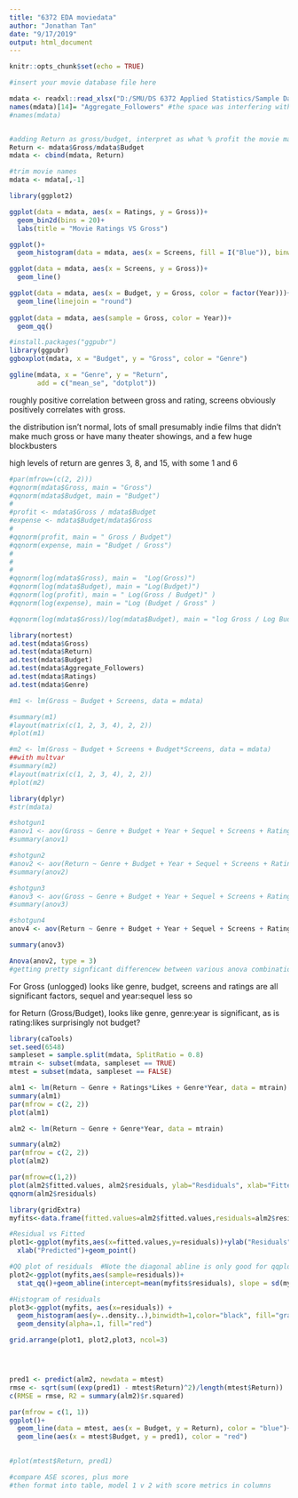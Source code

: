 ```yaml
---
title: "6372 EDA moviedata"
author: "Jonathan Tan"
date: "9/17/2019"
output: html_document
---
```


```r
knitr::opts_chunk$set(echo = TRUE)
```


```r
#insert your movie database file here

mdata <- readxl::read_xlsx("D:/SMU/DS 6372 Applied Statistics/Sample Datasets/2014 and 2015 CSM dataset.xlsx")
names(mdata)[14]= "Aggregate_Followers" #the space was interfering with some loops
#names(mdata)


#adding Return as gross/budget, interpret as what % profit the movie made based off its budget
Return <- mdata$Gross/mdata$Budget
mdata <- cbind(mdata, Return)

#trim movie names
mdata <- mdata[,-1]
```

```r
library(ggplot2)

ggplot(data = mdata, aes(x = Ratings, y = Gross))+
  geom_bin2d(bins = 20)+
  labs(title = "Movie Ratings VS Gross")
```

```r
ggplot()+
  geom_histogram(data = mdata, aes(x = Screens, fill = I("Blue")), binwidth = 40)

ggplot(data = mdata, aes(x = Screens, y = Gross))+
  geom_line()
```


```r
ggplot(data = mdata, aes(x = Budget, y = Gross, color = factor(Year)))+
  geom_line(linejoin = "round")
 
ggplot(data = mdata, aes(sample = Gross, color = Year))+
  geom_qq()
```

```r
#install.packages("ggpubr")
library(ggpubr)
ggboxplot(mdata, x = "Budget", y = "Gross", color = "Genre")
```

```r
ggline(mdata, x = "Genre", y = "Return", 
       add = c("mean_se", "dotplot"))
```

roughly positive correlation between gross and rating, screens obviously positively correlates with gross. 

the distribution isn't normal, lots of small presumably indie films that didn't make much gross or have many theater showings, and a few huge blockbusters

high levels of return are genres 3, 8, and 15, with some 1 and 6

```r
#par(mfrow=(c(2, 2)))
#qqnorm(mdata$Gross, main = "Gross")
#qqnorm(mdata$Budget, main = "Budget")
#
#profit <- mdata$Gross / mdata$Budget
#expense <- mdata$Budget/mdata$Gross
#
#qqnorm(profit, main = " Gross / Budget")
#qqnorm(expense, main = "Budget / Gross")
#
#
#
#qqnorm(log(mdata$Gross), main =  "Log(Gross)")
#qqnorm(log(mdata$Budget), main = "Log(Budget)")
#qqnorm(log(profit), main = " Log(Gross / Budget)" )
#qqnorm(log(expense), main = "Log (Budget / Gross" )

#qqnorm(log(mdata$Gross)/log(mdata$Budget), main = "log Gross / Log Budget")

library(nortest)
ad.test(mdata$Gross)
ad.test(mdata$Return)
ad.test(mdata$Budget)
ad.test(mdata$Aggregate_Followers)
ad.test(mdata$Ratings)
ad.test(mdata$Genre)
```




```r
#m1 <- lm(Gross ~ Budget + Screens, data = mdata)

#summary(m1)
#layout(matrix(c(1, 2, 3, 4), 2, 2)) 
#plot(m1)
```

```r
#m2 <- lm(Gross ~ Budget + Screens + Budget*Screens, data = mdata)
##with multvar
#summary(m2)
#layout(matrix(c(1, 2, 3, 4), 2, 2)) 
#plot(m2)
```

```r
library(dplyr)
#str(mdata)

#shotgun1
#anov1 <- aov(Gross ~ Genre + Budget + Year + Sequel + Screens + Ratings + Likes + Sequel*Year + Ratings*Likes +Genre*Year, data = mdata)
#summary(anov1)

#shotgun2
#anov2 <- aov(Return ~ Genre + Budget + Year + Sequel + Screens + Ratings + Likes + Sequel*Year + Ratings*Likes +Genre*Year, data = mdata)
#summary(anov2)

#shotgun3
#anov3 <- aov(Gross ~ Genre + Budget + Year + Sequel + Screens + Ratings + Likes + Views + Dislikes + Aggregate_Followers + Sentiment*Views + Screens*Budget + Return*Ratings + Sequel*Year + Ratings*Likes +Genre*Year, data = mdata)
#summary(anov3)

#shotgun4
anov4 <- aov(Return ~ Genre + Budget + Year + Sequel + Screens + Ratings + Likes + Views + Dislikes + Aggregate_Followers + Sentiment*Views + Screens*Budget + Return*Ratings + Sequel*Year + Ratings*Likes +Genre*Year, data = mdata)

summary(anov3)
```


```r
Anova(anov2, type = 3)
#getting pretty signficant differencew between various anova combinations
```
For Gross (unlogged)
looks like genre, budget, screens and ratings are all significant factors, sequel and year:sequel less so


for Return (Gross/Budget), 
looks like genre, genre:year is significant, as is rating:likes
surprisingly not budget? 


```r
library(caTools)
set.seed(6548)
sampleset = sample.split(mdata, SplitRatio = 0.8)
mtrain <- subset(mdata, sampleset == TRUE)
mtest = subset(mdata, sampleset == FALSE)
```

```r
alm1 <- lm(Return ~ Genre + Ratings*Likes + Genre*Year, data = mtrain)
summary(alm1)
par(mfrow = c(2, 2))
plot(alm1)
```

```r
alm2 <- lm(Return ~ Genre + Genre*Year, data = mtrain)

summary(alm2)
par(mfrow = c(2, 2))
plot(alm2)

par(mfrow=c(1,2))
plot(alm2$fitted.values, alm2$residuals, ylab="Resdiduals", xlab="Fitted")
qqnorm(alm2$residuals)

library(gridExtra)
myfits<-data.frame(fitted.values=alm2$fitted.values,residuals=alm2$residuals)

#Residual vs Fitted
plot1<-ggplot(myfits,aes(x=fitted.values,y=residuals))+ylab("Residuals")+
  xlab("Predicted")+geom_point()

#QQ plot of residuals  #Note the diagonal abline is only good for qqplots of normal data.
plot2<-ggplot(myfits,aes(sample=residuals))+
  stat_qq()+geom_abline(intercept=mean(myfits$residuals), slope = sd(myfits$residuals))

#Histogram of residuals
plot3<-ggplot(myfits, aes(x=residuals)) + 
  geom_histogram(aes(y=..density..),binwidth=1,color="black", fill="gray")+
  geom_density(alpha=.1, fill="red")

grid.arrange(plot1, plot2,plot3, ncol=3)





```

```r
pred1 <- predict(alm2, newdata = mtest)
rmse <- sqrt(sum((exp(pred1) - mtest$Return)^2)/length(mtest$Return))
c(RMSE = rmse, R2 = summary(alm2)$r.squared)

par(mfrow = c(1, 1))
ggplot()+
  geom_line(data = mtest, aes(x = Budget, y = Return), color = "blue")+
  geom_line(aes(x = mtest$Budget, y = pred1), color = "red")
  

#plot(mtest$Return, pred1)
```



```r
#compare ASE scores, plus more
#then format into table, model 1 v 2 with score metrics in columns


```









